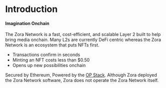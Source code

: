 # Introduction

#### Imagination Onchain

The Zora Network is a fast, cost-efficient, and scalable Layer 2 built to help bring media onchain.
Many L2s are currently DeFi centric whereas the Zora Network is an ecosystem that puts NFTs first. 

- Transactions confirm in seconds
- Minting an NFT costs less than $0.50
- Opens up new possibilities onchain

Secured by Ethereum, Powered by the [OP Stack](https://stack.optimism.io/).
Although Zora deployed the Zora Network software, Zora does not operate the Zora Network itself.